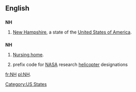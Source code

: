 {{also|nH}}
==English==

==={{abbreviation}}===
'''NH'''

# {{US}} [[New Hampshire]], a state of the [[United States of America]].

==={{initialism}}===
'''NH'''

# [[nursing home|Nursing home]].
# {{US}}{{aviation}} prefix code for [[NASA]] research [[helicopter]] designations

[[Category:US States]]

[[fr:NH]]
[[pl:NH]].